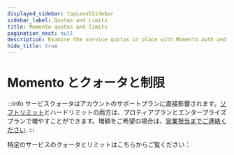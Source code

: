 ```yaml
---
displayed_sidebar: topLevelSidebar
sidebar_label: Quotas and Limits
title: Momento quotas and limits
pagination_next: null
description: Examine the service quotas in place with Momento auth and discover the default and tunable values for your workload based on your support plan.
hide_title: true
---
```

# Momento とクォータと制限

:::info
サービスクォータはアカウントのサポートプランに直接影響されます。<ins>ソフトリミット</ins>とハードリミット</ins>の両方は、プロティアプランとエンタープライズプランで増やすことができます。増額をご希望の場合は、[営業担当までご連絡ください](https://www.gomomento.com/contact-us).
:::

特定のサービスのクォータとリミットはこちらからご覧ください：


<CardGrid>
  <LinkCard alignText='center' link="/auth/limits" title="Auth" description="quotas and limits" />
  <LinkCard alignText='center' link="/cache/limits" title="Cache" description="quotas and limits" />
  <LinkCard alignText='center' link="/topics/limits" title="Topics" description="quotas and limits" />
  <LinkCard alignText='center' link="/leaderboards/limits" title="Leaderboards" description="quotas and limits" />
</CardGrid>
